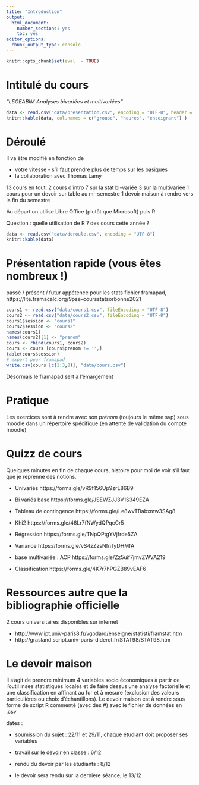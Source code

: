 ```yaml
---
title: "Introduction"
output:
  html_document:
    number_sections: yes
    toc: yes
editor_options:
  chunk_output_type: console
---
```


```r
knitr::opts_chunk$set(eval  = TRUE)
``` 


# Intitulé du cours

*"L5GEABIM Analyses bivariées et multivariées"*

```r
data <- read.csv("data/presentation.csv", encoding = "UTF-8", header = F)
knitr::kable(data, col.names = c("groupe", "heures", "enseignant") )
```


# Déroulé

Il va être modifié en fonction de

- votre vitesse - s'il faut prendre plus de temps sur les basiques
- la collaboration avec Thomas Lamy


13 cours en tout. 
2 cours d'intro
7 sur la stat bi-variée
3 sur la multivariée
1 cours pour un devoir sur table au mi-semestre
1 devoir maison à rendre vers la fin du semestre

Au départ on utilise Libre Office (plutôt que Microsoft) puis R

Question : quelle utilisation de R ? des cours cette année ?

```r
data <- read.csv("data/deroule.csv", encoding = "UTF-8")
knitr::kable(data)
```




# Présentation rapide (vous êtes nombreux !)

passé / présent / futur
appétence pour les stats
fichier framapad, https://lite.framacalc.org/9pse-coursstatsorbonne2021


```r
cours1 <- read.csv("data/cours1.csv", fileEncoding = "UTF-8")
cours2 <- read.csv("data/cours2.csv", fileEncoding = "UTF-8")
cours1$session <- "cours1"
cours2$session <- "cours2"
names(cours1)
names(cours2)[1] <- "prenom"
cours <- rbind(cours1, cours2)
cours <- cours [cours$prenom != '',]
table(cours$session)
# export pour framapad
write.csv(cours [c(1:3,8)], "data/cours.csv")
```
Désormais le framapad sert à l'émargement


# Pratique

Les exercices sont à rendre avec son *prénom* (toujours le même svp) sous moodle dans
un répertoire spécifique (en attente de validation du compte moodle)



# Quizz de cours

Quelques minutes en fin de chaque cours, histoire pour moi de voir s'il faut
que je reprenne des notions.

- Univariés
https://forms.gle/vR9f156Up9zrL86B9

- Bi variés base
https://forms.gle/JSEWZJJ3V1S349EZA


- Tableau de contingence
https://forms.gle/Le8wvTBabxmw3SAg8

- Khi2
https://forms.gle/46Lr7fNWydQPqcCr5

- Régression
https://forms.gle/TNpQPtgYVjfrde5ZA

- Variance
https://forms.gle/vS4zZzsNfnTyDHMfA

- base multivariée : ACP
https://forms.gle/Zz5uif7jmvZWVA219

- Classification
https://forms.gle/4K7r7hPGZB89vEAF6


# Ressources autre que la bibliographie officielle

2 cours universitaires disponibles sur internet

- http://www.ipt.univ-paris8.fr/vgodard/enseigne/statisti/framstat.htm
- http://grasland.script.univ-paris-diderot.fr/STAT98/STAT98.htm

# Le devoir maison

Il s'agit de prendre minimum 4 variables socio économiques à partir de l'outil insee
statistiques locales et de faire dessus une analyse factorielle et une classification
en affinant au fur et à mesure (exclusion des valeurs particulières ou choix d'échantillons).
Le devoir maison est à rendre sous forme de script R commenté (avec des #) avec le fichier de 
données en .csv

dates :

- soumission du sujet : 22/11 et 29/11, chaque étudiant doit proposer ses variables

- travail sur le devoir en classe : 6/12

- rendu du devoir par les étudiants : 8/12

- le devoir sera rendu sur la dernière séance, le 13/12



